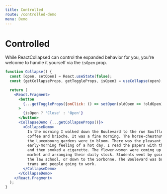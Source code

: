 ```yaml
---
title: Controlled
route: /controlled-demo
menu: Demo
---
```



# Controlled

While ReactCollapsed can control the expanded behavior for you, you're welcome to handle it yourself via the `isOpen` prop.

<ControlledDemo />

```jsx
function Collapse() {
  const [open, setOpen] = React.useState(false);
  const {getCollapseProps, getToggleProps, isOpen} = useCollapse(open);

  return (
    <React.Fragment>
      <button
        {...getToggleProps({onClick: () => setOpen(oldOpen => !oldOpen)})}
      >
        {isOpen ? 'Close' : 'Open'}
      </button>
      <CollapseDemo {...getCollapseProps()}>
        <CollapseDemo>
          In the morning I walked down the Boulevard to the rue Soufflot for
          coffee and brioche. It was a fine morning. The horse-chestnut trees in
          the Luxembourg gardens were in bloom. There was the pleasant
          early-morning feeling of a hot day. I read the papers with the coffee
          and then smoked a cigarette. The flower-women were coming up from the
          market and arranging their daily stock. Students went by going up to
          the law school, or down to the Sorbonne. The Boulevard was busy with
          trams and people going to work.
        </CollapseDemo>
      </CollapseDemo>
    </React.Fragment>
  );
}
```
